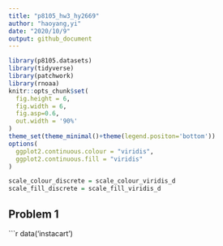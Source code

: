 ```yaml
---
title: "p8105_hw3_hy2669"
author: "haoyang,yi"
date: "2020/10/9"
output: github_document
---
```


```r
library(p8105.datasets)
library(tidyverse)
library(patchwork)
library(rnoaa)
knitr::opts_chunk$set(
  fig.height = 6,
  fig.width = 6,
  fig.asp=0.6,
  out.width = '90%'
)
theme_set(theme_minimal()+theme(legend.positon='bottom'))
options(
  ggplot2.continuous.colour = "viridis",
  ggplot2.continuous.fill = "viridis"
)

scale_colour_discrete = scale_colour_viridis_d
scale_fill_discrete = scale_fill_viridis_d
```

## Problem 1
```r
data('instacart')


